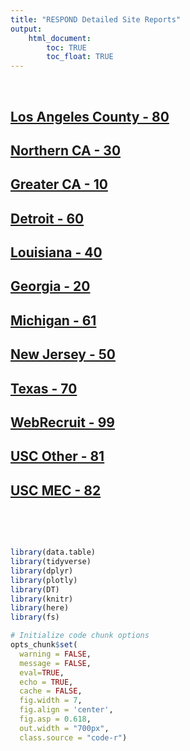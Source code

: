 ```yaml
---
title: "RESPOND Detailed Site Reports"
output: 
    html_document:
        toc: TRUE
        toc_float: TRUE
---
```


<br>

## [Los Angeles County - 80](InitalDataCleaning/Survey\ report/Scantron\ data/Cleaning\ Report\ 12072021/SurveyOnly\ cleaning\ report.Los\ Angeles\ County.80.html)

## [Northern CA - 30](InitalDataCleaning/Survey\ report/Scantron\ data/Cleaning\ Report\ 12072021/SurveyOnly\ cleaning\ report.Northern CA.30.html)

## [Greater CA - 10](InitalDataCleaning/Survey\ report/Scantron\ data/Cleaning\ Report\ 12072021/SurveyOnly\ cleaning\ report.Greater CA.10.html)

## [Detroit - 60](InitalDataCleaning/Survey\ report/Scantron\ data/Cleaning\ Report\ 12072021/SurveyOnly\ cleaning\ report.Detroit.60.html)

## [Louisiana - 40](InitalDataCleaning/Survey\ report/Scantron\ data/Cleaning\ Report\ 12072021/SurveyOnly\ cleaning\ report.Louisiana.40.html)

## [Georgia - 20](InitalDataCleaning/Survey\ report/Scantron\ data/Cleaning\ Report\ 12072021/SurveyOnly\ cleaning\ report.Georgia.20.html)

## [Michigan - 61](InitalDataCleaning/Survey\ report/Scantron\ data/Cleaning\ Report\ 12072021/SurveyOnly\ cleaning\ report.Michigan.61.html)

## [New Jersey - 50](InitalDataCleaning/Survey\ report/Scantron\ data/Cleaning\ Report\ 12072021/SurveyOnly\ cleaning\ report.New Jersey.50.html)

## [Texas - 70](InitalDataCleaning/Survey\ report/Scantron\ data/Cleaning\ Report\ 12072021/SurveyOnly\ cleaning\ report.Texas.70.html)

## [WebRecruit - 99](InitalDataCleaning/Survey\ report/Scantron\ data/Cleaning\ Report\ 12072021/SurveyOnly\ cleaning\ report.WebRecruit.99.html)

## [USC Other - 81](InitalDataCleaning/Survey\ report/Scantron\ data/Cleaning\ Report\ 12072021/SurveyOnly\ cleaning\ report.USC Other.81.html)

## [USC MEC - 82](InitalDataCleaning/Survey\ report/Scantron\ data/Cleaning\ Report\ 12072021/SurveyOnly\ cleaning\ report.USC MEC.82.html)

<br>

<br>

```r

library(data.table)
library(tidyverse)
library(dplyr)
library(plotly)
library(DT)
library(knitr)
library(here)
library(fs)

# Initialize code chunk options
opts_chunk$set(
  warning = FALSE,
  message = FALSE,
  eval=TRUE,
  echo = TRUE,
  cache = FALSE,
  fig.width = 7, 
  fig.align = 'center',
  fig.asp = 0.618,
  out.width = "700px",
  class.source = "code-r")
```


<br>
<br>